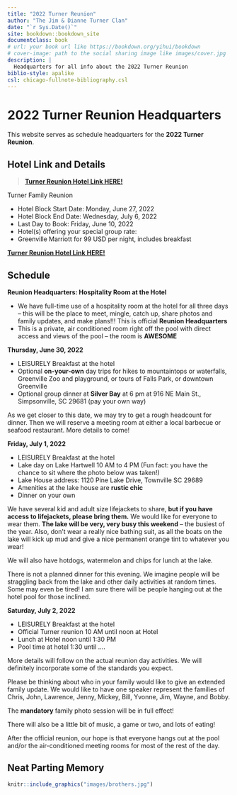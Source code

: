 ```yaml
--- 
title: "2022 Turner Reunion"
author: "The Jim & Dianne Turner Clan"
date: "`r Sys.Date()`"
site: bookdown::bookdown_site
documentclass: book
# url: your book url like https://bookdown.org/yihui/bookdown
# cover-image: path to the social sharing image like images/cover.jpg
description: |
  Headquarters for all info about the 2022 Turner Reunion
biblio-style: apalike
csl: chicago-fullnote-bibliography.csl
---
```


# 2022 Turner Reunion Headquarters  {-}

::: {.rmdimportant}

This website serves as schedule headquarters for the **2022 Turner Reunion**. 

:::

## Hotel Link and Details  {-}

> **[Turner Reunion Hotel Link HERE!](https://www.marriott.com/events/start.mi?id=1628261049761&key=GRP)**

Turner Family Reunion

- Hotel Block Start Date: Monday, June 27, 2022
- Hotel Block End Date: Wednesday, July 6, 2022
- Last Day to Book: Friday, June 10, 2022
- Hotel(s) offering your special group rate:
- Greenville Marriott for 99 USD per night, includes breakfast

::: {.rmdimportant}

**[Turner Reunion Hotel Link HERE!](https://www.marriott.com/events/start.mi?id=1628261049761&key=GRP)**

:::

## Schedule  {-}

**Reunion Headquarters: Hospitality Room at the Hotel**

- We have full-time use of a hospitality room at the hotel for all three days -- this will be the place to meet, mingle, catch up, share photos and family updates, and make plans!!!  This is official **Reunion Headquarters**
- This is a private, air conditioned room right off the pool with direct access and views of the pool  -- the room is **AWESOME**

**Thursday, June 30, 2022**

- LEISURELY Breakfast at the hotel
- Optional **on-your-own** day trips for hikes to mountaintops or waterfalls, Greenville Zoo and playground, or tours of Falls Park, or downtown Greenville
- Optional group dinner at **Silver Bay** at 6 pm at 916 NE Main St., Simpsonville, SC 29681 (pay your own way)

As we get closer to this date, we may try to get a rough headcount for dinner.  Then we will reserve a meeting room at either a local barbecue or seafood restaurant. More details to come!

**Friday, July 1, 2022** 

- LEISURELY Breakfast at the hotel
- Lake day on Lake Hartwell 10 AM to 4 PM (Fun fact: you have the chance to sit where the photo below was taken!)
- Lake House address:  1120 Pine Lake Drive, Townville SC 29689
- Amenities at the lake house are **rustic chic**
- Dinner on your own 

We have several kid and adult size lifejackets to share, **but if you have access to lifejackets, please bring them.** We would like for everyone to wear them. **The lake will be very, very busy this weekend** – the busiest of the year. Also, don't wear a really nice bathing suit, as all the boats on the lake will kick up mud and give a nice permanent orange tint to whatever you wear!

We will also have hotdogs, watermelon and chips for lunch at the lake.

There is not a planned dinner for this evening.  We imagine people will be straggling back from the lake and other daily activities at random times. Some may even be tired!  I am sure there will be people hanging out at the hotel pool for those inclined.


**Saturday, July 2, 2022**

- LEISURELY Breakfast at the hotel
- Official Turner reunion 10 AM until noon at Hotel
- Lunch at Hotel noon until 1:30 PM
- Pool time at hotel 1:30 until ....

More details will follow on the actual reunion day activities.  We will definitely incorporate some of the standards you expect.

Please be thinking about who in your family would like to give an extended family update.  We would like to have one speaker represent the families of Chris, John, Lawrence, Jenny, Mickey, Bill, Yvonne, Jim, Wayne, and Bobby.

The **mandatory** family photo session will be in full effect!

There will also be a little bit of music, a game or two, and lots of eating!

After the official reunion, our hope is that everyone hangs out at the pool and/or the air-conditioned meeting rooms for most of the rest of the day.

## Neat Parting Memory  {-}

```r
knitr::include_graphics("images/brothers.jpg")
```
